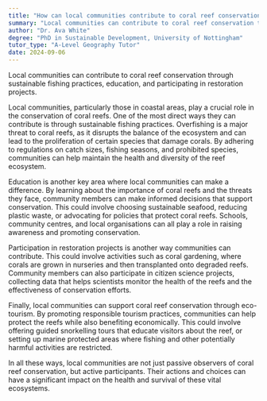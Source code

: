 ```yaml
---
title: "How can local communities contribute to coral reef conservation?"
summary: "Local communities can contribute to coral reef conservation through sustainable fishing practices, education, and participating in restoration projects."
author: "Dr. Ava White"
degree: "PhD in Sustainable Development, University of Nottingham"
tutor_type: "A-Level Geography Tutor"
date: 2024-09-06
---
```


Local communities can contribute to coral reef conservation through sustainable fishing practices, education, and participating in restoration projects.

Local communities, particularly those in coastal areas, play a crucial role in the conservation of coral reefs. One of the most direct ways they can contribute is through sustainable fishing practices. Overfishing is a major threat to coral reefs, as it disrupts the balance of the ecosystem and can lead to the proliferation of certain species that damage corals. By adhering to regulations on catch sizes, fishing seasons, and prohibited species, communities can help maintain the health and diversity of the reef ecosystem.

Education is another key area where local communities can make a difference. By learning about the importance of coral reefs and the threats they face, community members can make informed decisions that support conservation. This could involve choosing sustainable seafood, reducing plastic waste, or advocating for policies that protect coral reefs. Schools, community centres, and local organisations can all play a role in raising awareness and promoting conservation.

Participation in restoration projects is another way communities can contribute. This could involve activities such as coral gardening, where corals are grown in nurseries and then transplanted onto degraded reefs. Community members can also participate in citizen science projects, collecting data that helps scientists monitor the health of the reefs and the effectiveness of conservation efforts.

Finally, local communities can support coral reef conservation through eco-tourism. By promoting responsible tourism practices, communities can help protect the reefs while also benefiting economically. This could involve offering guided snorkelling tours that educate visitors about the reef, or setting up marine protected areas where fishing and other potentially harmful activities are restricted.

In all these ways, local communities are not just passive observers of coral reef conservation, but active participants. Their actions and choices can have a significant impact on the health and survival of these vital ecosystems.
    